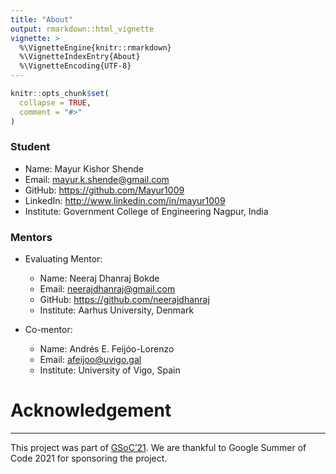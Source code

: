 ```yaml
---
title: "About"
output: rmarkdown::html_vignette
vignette: >
  %\VignetteEngine{knitr::rmarkdown}
  %\VignetteIndexEntry{About}
  %\VignetteEncoding{UTF-8}
---
```


```r
knitr::opts_chunk$set(
  collapse = TRUE,
  comment = "#>"
)
```

### Student

-   Name: Mayur Kishor Shende
-   Email: [mayur.k.shende\@gmail.com](mailto:mayur.k.shende@gmail.com){.email}
-   GitHub: <https://github.com/Mayur1009>
-   LinkedIn: <http://www.linkedin.com/in/mayur1009>
-   Institute: Government College of Engineering Nagpur, India

### Mentors

-   Evaluating Mentor:

    -   Name: Neeraj Dhanraj Bokde
    -   Email: [neerajdhanraj\@gmail.com](mailto:neerajdhanraj@gmail.com){.email}
    -   GitHub: <https://github.com/neerajdhanraj>
    -   Institute: Aarhus University, Denmark

-   Co-mentor:

    -   Name: Andrés E. Feijóo-Lorenzo
    -   Email: [afeijoo\@uvigo.gal](mailto:afeijoo@uvigo.gal){.email}
    -   Institute: University of Vigo, Spain

# Acknowledgement
***

This project was part of [GSoC'21](https://summerofcode.withgoogle.com/projects/#4626948166254592). We are thankful to Google Summer of Code 2021 for sponsoring the project.
